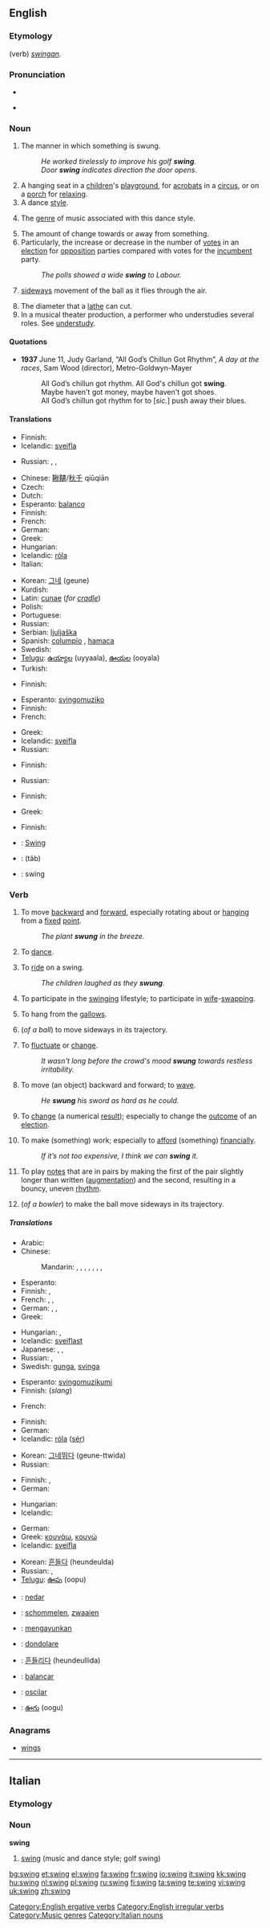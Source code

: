 {{wikipedia}}
==English==

===Etymology===
(verb) {{etyl|ang}} ''[[swingan]]''.

===Pronunciation===
* {{IPA|/'swɪŋ/}}
* {{audio|en-us-swing.ogg|Audio (US)}}
*: {{rhymes|ɪŋ}}

===Noun===
{{en-noun}}

# The manner in which something is swung.
#: ''He worked tirelessly to improve his golf '''swing'''.''
#: ''Door '''swing''' indicates direction the door opens''.
# A hanging seat in a [[children]]'s [[playground]], for [[acrobats]] in a [[circus]], or on a [[porch]] for [[relax]]ing.
# A dance [[style]].
# {{music}} The [[genre]] of music associated with this dance style.
# The amount of change towards or away from something.
# Particularly, the increase or decrease in the number of [[vote]]s in an [[election]] for [[opposition]] parties compared with votes for the [[incumbent]] party.
#: ''The polls showed a wide '''swing''' to Labour.''
# {{cricket}} [[sideways]] movement of the ball as it flies through the air.
# The diameter that a [[lathe]] can cut.
# In a musical theater production, a performer who understudies several roles.  See [[w:understudy|understudy]].

====Quotations====
* '''1937''' June 11, Judy Garland, “All God’s Chillun Got Rhythm”, ''A day at the races'', Sam Wood (director), Metro-Goldwyn-Mayer
*: All God’s chillun got rhythm. All God's chillun got '''swing'''.
*: Maybe haven't got money, maybe haven't got shoes.
*: All God’s chillun got rhythm for to [''sic.''] push away their blues.

====Translations====
{{trans-top|manner in which something is swung}}
* Finnish: {{t|fi|heilautus}}
* Icelandic: [[sveifla]] {{f}}
{{trans-mid}}
* Russian: {{t|ru|размах|m|tr=razmáx|sc=Cyrl}}, {{t+|ru|замах|m|tr=zamáx|sc=Cyrl}}, {{t|ru|взмах|m|tr=vzmáx|sc=Cyrl}}
{{trans-bottom}}

{{trans-top|hanging seat}}
* Chinese: [[鞦韆]]/[[秋千]] qiūqiān
* Czech: {{t-|cs|houpačka|f}}
* Dutch: {{t+|nl|schommel|m}}
* Esperanto: [[balanco]]
* Finnish: {{t-|fi|keinu}}
* French: {{t+|fr|balançoire|f}}
* German: {{t+|de|Schaukel}}
* Greek: {{t+|el|κούνια|f|tr=kunia|sc=Grek}}
* Hungarian: {{t+|hu|hinta}}
* Icelandic: [[róla]] {{f}}
* Italian: {{t-|it|altalena|f}}
{{trans-mid}}
* Korean: [[그네]] (geune)
* Kurdish: {{ku-Arab|[[جۆلانه‌]]}}
* Latin: [[cunae]] (''for [[cradle]]'')
* Polish: {{t+|pl|huśtawka|f}}
* Portuguese: {{t+|pt|balanço}}
* Russian: {{t|ru|качели|f|p|tr=kačéli|sc=Cyrl}}
* Serbian: [[ljuljaška]] {{f}}
* Spanish: [[columpio]] {{m}}, [[hamaca]] {{f}} {{italbrac|Argentina|Uruguay}}
* Swedish: {{t+|sv|gunga}}
* [[Telugu]]: [[ఉయ్యాల]] (uyyaala), [[ఊయల]] (ooyala)
* Turkish: {{t+|tr|salıncak}}
{{trans-bottom}}

{{trans-top|dance style}}
* Finnish: {{t|fi|swing}}
{{trans-mid}}
{{trans-bottom}}

{{trans-top|music style}}
* Esperanto: [[svingomuziko]]
* Finnish: {{t|fi|swing}}
* French: {{t+|fr|swing|m}}
{{trans-mid}}
* Greek: {{t|el|σουίνγκ|n|tr=souíngk|sc=Grek}}
* Icelandic: [[sveifla]] {{f}}
* Russian: {{t|ru|свинг|m|tr=sving|sc=Cyrl}}
{{trans-bottom}}

{{trans-top|amount of change towards or away from}}
* Finnish: {{t|fi|heilahdus}}
{{trans-mid}}
* Russian: {{t|ru|размах|m|tr=razmáx|sc=Cyrl}}
{{trans-bottom}}

{{trans-top|electoral change}}
* Finnish: {{t|fi|heilahdus}}
{{trans-mid}}
* Greek: {{t+|el|μεταστροφή|f|sc=Grek}}
{{trans-bottom}}

{{trans-top|sideways movement of a cricket ball as it flies through the air}}
* Finnish: {{t|fi|kierre}}
{{trans-mid}}
{{trans-bottom}}

{{trans-top|diameter that a lathe can cut}}
{{trans-mid}}
{{trans-bottom}}

{{trans-top|substitute musical theater performer}}
{{trans-mid}}
{{trans-bottom}}

{{checktrans-top}}
* {{ttbc|French}}: [[Swing]] {{m}}
* {{ttbc|Persian}}: {{fa-Arab|[[تاب]]}} (tâb)
* {{ttbc|Swedish}}: swing
{{trans-bottom}}

===Verb===
{{en-verb|swings|swinging|'''[[swang]]''' or '''[[swung]]'''|'''[[swung]]''' or (archaic) '''[[swungen]]'''}}

# {{intransitive}} To move [[backward]] and [[forward]], especially rotating about or [[hang]]ing from a [[fixed]] [[point]].
#: ''The plant '''swung''' in the breeze.''
# {{intransitive}} To [[dance]].
# {{intransitive}} To [[ride]] on a swing.
#: ''The children laughed as they '''swung'''.''
# {{intransitive}} To participate in the [[w:swinging|swinging]] lifestyle; to participate in [[wife]]-[[swapping]].
# {{intransitive}} To hang from the [[gallows]].
# {{intransitive|cricket}} (''of a ball'') to move sideways in its trajectory.
# {{intransitive}} To [[fluctuate]] or [[change]].
#: ''It wasn't long before the crowd's mood '''swung''' towards restless irritability.''
# {{transitive}} To move (an object) backward and forward; to [[wave]].
#: ''He '''swung''' his sword as hard as he could.''
# {{transitive}} To [[change]] (a numerical [[result]]); especially to change the [[outcome]] of an [[election]].
# {{transitive}} To make (something) work; especially to [[afford]] (something) [[financially]].
#: ''If it’s not too expensive, I think we can '''swing''' it.''
# {{transitive|music}} To play [[notes]] that are in pairs by making the first of the pair slightly longer than written ([[augment]]ation) and the second, resulting in a bouncy, uneven [[rhythm]].
# {{transitive|cricket}} (''of a bowler'') to make the ball move sideways in its trajectory.

=====Translations=====
{{trans-top|to do a reciprocating movement}}
* Arabic: {{t|ar|تأرجح|tr=ta'árjaHa|sc=Arab}}
* Chinese:
*: Mandarin: {{t|zh|擺動|sc=Hani}},  {{t|zh|摆动|tr=bǎidòng|sc=Hani}},  {{t|zh|搖擺|sc=Hani}},  {{t|zh|摇摆|tr=yáobǎi|sc=Hani}},  {{t|zh|擺蕩|sc=Hani}},  {{t|zh|摆荡|tr=bǎidàng|sc=Hani}},  {{t|zh|擺|sc=Hani}},  {{t|zh|摆|tr=bǎi|sc=Hani}}
* Esperanto: {{t-|eo|balanci|xs=Esperanto}}
* Finnish: {{t-|fi|heilua}}, {{t-|fi|keinua}}
* French: {{t|fr|osciller}},  {{t|fr|se balancer}}, {{t|fr|balancer}}
* German: {{t|de|schwingen}},  {{t|de|schaukeln}},  {{t|de|schwanken}}
* Greek: {{t+|el|κουνιέμαι|tr=kuniemai|sc=Grek}}
{{trans-mid}}
* Hungarian: {{t-|hu|leng}}, {{t|hu|himbálózik}}
* Icelandic: [[sveiflast]]
* Japanese: {{t|ja|振れる|tr=ふれる, fureru|sc=Jpan}},  {{t|ja|揺さぶる|tr=ゆさぶる, yusaburu|sc=Jpan}}, {{t|ja|揺れる|tr=ゆれる, yureru|sc=Jpan}}
* Russian: {{t|ru|качаться|tr=kačát’sja|sc=Cyrl}} {{impf}}, {{t|ru|раскачиваться|tr=raskáčivat’sja|sc=Cyrl}} {{impf}}
* Swedish: [[gunga]], [[svinga]]
{{trans-bottom}}

{{trans-top|to dance}}
* Esperanto: [[svingomuzikumi]]
* Finnish: {{t|fi|svengata}} (''slang'')
{{trans-mid}}
* French: {{t+|fr|swinguer}}
{{trans-bottom}}

{{trans-top|to ride on a swing}}
* Finnish: {{t-|fi|keinua}}
* German: {{t+|de|schaukeln}}
* Icelandic: [[róla]] ([[sig|sér]])
{{trans-mid}}
* Korean: [[그네]][[뛰다]] (geune-ttwida)
* Russian: {{t|ru|качаться|tr=kačát’s'a|sc=Cyrl}} {{impf}}
{{trans-bottom}}

{{trans-top|to hang on gallows}}
* Finnish: {{t-|fi|roikkua}}, {{t-|fi|heilua}}
* German: {{t+|de|baumeln}}
{{trans-mid}}
* Hungarian: {{t+|hu|lóg}}
* Icelandic: {{t+|is|hanga}}
{{trans-bottom}}

{{trans-top|object movement}}
* German: {{t+|de|schwingen}}
* Greek: [[κουνάω]], [[κουνώ]]
* Icelandic: [[sveifla]]
{{trans-mid}}
* Korean: [[흔들다]] (heundeulda)
* Russian: {{t|ru|махать|tr=maxát’|sc=Cyrl}} {{impf}}, {{t|ru|размахивать|tr=razmáxivat’|sc=Cyrl}} {{impf}}
* [[Telugu]]: [[ఊపు]] (oopu)
{{trans-bottom}}

{{checktrans-top}}
* {{ttbc|Catalan}}: [[nedar]]
* {{ttbc|Dutch}}: [[schommelen]], [[zwaaien]]
* {{ttbc|Indonesian}}: [[ayun|mengayunkan]]
* {{ttbc|Italian}}: [[dondolare]]
* {{ttbc|Korean}}: [[흔들리다]] (heundeullida)
* {{ttbc|Portuguese}}: [[balançar]]
* {{ttbc|Spanish}}: [[oscilar]]
* {{ttbc|Telugu}}: [[ఊగు]] (oogu)
{{trans-bottom}}

===Anagrams===
* [[wings]]

[[Category:English ergative verbs]]
[[Category:English irregular verbs]]
[[Category:Music genres]]

----

==Italian==

===Etymology===
{{etyl|en|it}}

===Noun===
'''swing''' {{m|inv}}

# [[#English|swing]] (music and dance style; golf swing)

[[Category:Italian nouns]]

[[bg:swing]]
[[et:swing]]
[[el:swing]]
[[fa:swing]]
[[fr:swing]]
[[io:swing]]
[[it:swing]]
[[kk:swing]]
[[hu:swing]]
[[nl:swing]]
[[pl:swing]]
[[ru:swing]]
[[fi:swing]]
[[ta:swing]]
[[te:swing]]
[[vi:swing]]
[[uk:swing]]
[[zh:swing]]